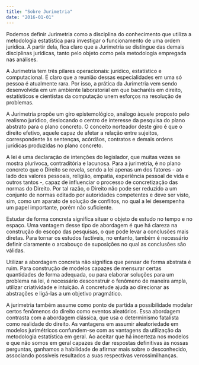 ```yaml
---
title: "Sobre Jurimetria"
date: "2016-01-01"
---
```


Podemos definir Jurimetria como a disciplina do conhecimento que utiliza a metodologia estatística para investigar o funcionamento de uma ordem jurídica. A partir dela, fica claro que a Jurimetria se distingue das demais disciplinas jurídicas, tanto pelo objeto como pela metodologia empregada nas análises.

A Jurimetria tem três pilares operacionais: jurídico, estatístico e computacional. É claro que a reunião dessas especialidades em uma só pessoa é atualmente rara. Por isso, a prática da Jurimetria vem sendo desenvolvida em um ambiente laboratorial em que bacharéis em direito, estatísticos e cientistas da computação unem esforços na resolução de problemas.

A Jurimetria propõe um giro epistemológico, análogo àquele proposto pelo realismo jurídico, deslocando o centro de interesse da pesquisa do plano abstrato para o plano concreto. O conceito norteador deste giro é que o direito efetivo, aquele capaz de afetar a relação entre sujeitos, correspondente às sentenças, acórdãos, contratos e demais ordens jurídicas produzidas no plano concreto.

A lei é uma declaração de intenções do legislador, que muitas vezes se mostra plurívoca, contraditória e lacunosa. Para a jurimetria, é no plano concreto que o Direito se revela, sendo a lei apenas um dos fatores - ao lado dos valores pessoais, religião, empatia, experiência pessoal de vida e outros tantos -, capaz de influenciar o processo de concretização das normas do Direito. Por tal razão, o Direito não pode ser reduzido a um conjunto de normas editado por autoridades competentes e deve ser visto, sim, como um aparato de solução de conflitos, no qual a lei desempenha um papel importante, porém não suficiente.

Estudar de forma concreta significa situar o objeto de estudo no tempo e no espaço. Uma vantagem desse tipo de abordagem é que há clareza na construção do escopo das pesquisas, o que pode levar a conclusões mais diretas. Para tornar os estudos factíveis, no entanto, também é necessário definir claramente o arcabouço de suposições no qual as conclusões são válidas.

Utilizar a abordagem concreta não significa que pensar de forma abstrata é ruim. Para construção de modelos capazes de mensurar certas quantidades de forma adequada, ou para elaborar soluções para um problema na lei, é necessário desconstruir o fenômeno de maneira ampla, utilizar criatividade e intuição. A concretude ajuda ao direcionar as abstrações e ligá-las a um objetivo pragmático.

A jurimetria também assume como ponto de partida a possibilidade modelar certos fenômenos do direito como eventos aleatórios. Essa abordagem contrasta com a abordagem clássica, que usa o determinismo fatalista como realidade do direito. As vantagens em assumir aleatoriedade em modelos jurimétricos confundem-se com as vantagens da utilização da metodologia estatística em geral. Ao aceitar que há incerteza nos modelos e que não somos em geral capazes de dar respostas definitivas às nossas perguntas, ganhamos a habilidade de afirmar mais sobre o desconhecido, associando possíveis resultados a suas respectivas verossimilhanças.

